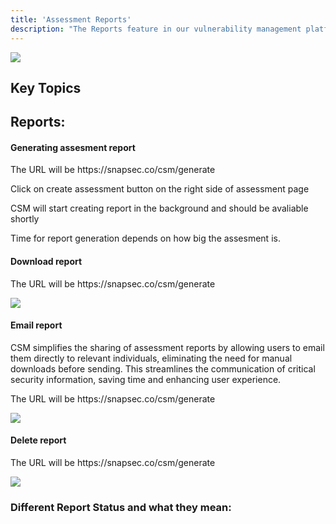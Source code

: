 ```yaml
---
title: 'Assessment Reports'
description: "The Reports feature in our vulnerability management platform offers organizations a streamlined and efficient way to generate comprehensive reports for each assessment. With an automatic and fast report generation process, users can effortlessly extract valuable insights and findings from their security assessments. This feature ensures that organizations can quickly access and share key information, including vulnerabilities, remediation progress, risk scores, and other relevant metrics. The automated nature of report generation reduces manual effort, saving time and resources for security teams. The reports are designed to be clear, concise, and actionable, facilitating communication within the organization and supporting informed decision-making. Users can download the reports, facilitating easy sharing with stakeholders, compliance auditors, and other relevant parties. This feature streamlines the reporting workflow, enhancing the organization's ability to communicate and act upon critical security findings effectively."
---
```


<img
  className="hidden dark:block"
  src="/images/csm/46.png"
/>


## Key Topics
<CardGroup cols={2}>
  <Card title="Generate Report" icon="bars-staggered" href="#generating-assesment-report">
    
  </Card>
  <Card title="Download report" icon="file-arrow-down" href="#download-report">
   
  </Card>
  <Card title="Delete Report" icon="trash" href="#deleting-report">
    
  </Card>

  <Card title="Report Status" icon="hourglass" href="#different-report-status-and-what-they-mean">
   
  </Card>
</CardGroup>



## Reports:

#### Generating assesment report

<Steps>
  <Step title="Navigate to reports page">
    <p>The URL will be https://snapsec.co/csm/generate</p>
  </Step>

  <Step title="Click on `generate New Report`">
    <p>Click on create assessment button on the right side of assessment page</p>
  </Step>

  <Step title="Select the assessment you want to create report for">
  </Step>

  <Step title="Click `Apply`">
  <p>CSM will start creating report in the background and should be avaliable shortly</p>
  </Step>
</Steps>

<Note> Time for report generation depends on how big the assesment is.</Note>

#### Download report

<Steps>
  <Step title="Navigate to reports page">
    <p>The URL will be https://snapsec.co/csm/generate</p>
  </Step>

  <Step title="Click `Download` Icon next to report you want to download">
  <img className="glass rounded-xl" src="/images/csm/53.png"/>
  </Step>

  <Step title="File will now be downloaded in 'PDF' Format">
  </Step>

</Steps>

#### Email report
<p> CSM simplifies the sharing of assessment reports by allowing users to email them directly to relevant individuals, eliminating the need for manual downloads before sending. This streamlines the communication of critical security information, saving time and enhancing user experience.</p>

<Steps>
  <Step title="Navigate to reports page">
    <p>The URL will be https://snapsec.co/csm/generate</p>
  </Step>

  <Step title="Click `Mail` Icon next to report you want to send directly via email">
  <img className="glass rounded-xl" src="/images/csm/54.png"/>
  </Step>

  <Step title="File will now be emailed to relevant individuals in 'PDF' Format">
  </Step>

</Steps>


#### Delete report

<Steps>
  <Step title="Navigate to reports page">
    <p>The URL will be https://snapsec.co/csm/generate</p>
  </Step>

  <Step title="Click `Delete` Icon next to report">
  <img className="glass rounded-xl" src="/images/csm/47.png"/>
  </Step>

  <Step title="Click `Confirm` in confirmation dialogue box">
  </Step>

</Steps>




### Different Report Status and what they mean:

<CardGroup cols={1}>
  
  <Card title="Report is being Generated" icon="clock-rotate-left">
  </Card>

  <Card title="Report generation failed due to some error" icon="circle-xmark">
  </Card>

  <Card title="Report ready." icon="circle-check" href="#deleting-report">
  </Card>
</CardGroup>